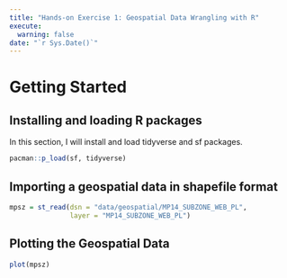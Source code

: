 ```yaml
---
title: "Hands-on Exercise 1: Geospatial Data Wrangling with R"
execute: 
  warning: false
date: "`r Sys.Date()`"  
---
```


# Getting Started

## Installing and loading R packages

In this section, I will install and load tidyverse and sf packages.

```r
pacman::p_load(sf, tidyverse)
```

## Importing a geospatial data in shapefile format

```r
mpsz = st_read(dsn = "data/geospatial/MP14_SUBZONE_WEB_PL", 
               layer = "MP14_SUBZONE_WEB_PL")
```

## Plotting the Geospatial Data

```r
plot(mpsz)
```
